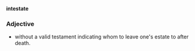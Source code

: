'''intestate'''

===Adjective===

* without a valid testament indicating whom to leave one's estate to after death.